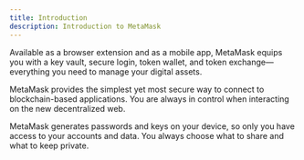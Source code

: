 ```yaml
---
title: Introduction
description: Introduction to MetaMask
---
```


Available as a browser extension and as a mobile app, MetaMask equips you with a key vault, secure login, token wallet, and token exchange—everything you need to manage your digital assets.

MetaMask provides the simplest yet most secure way to connect to blockchain-based applications. You are always in control when interacting on the new decentralized web.

MetaMask generates passwords and keys on your device, so only you have access to your accounts and data. You always choose what to share and what to keep private.
